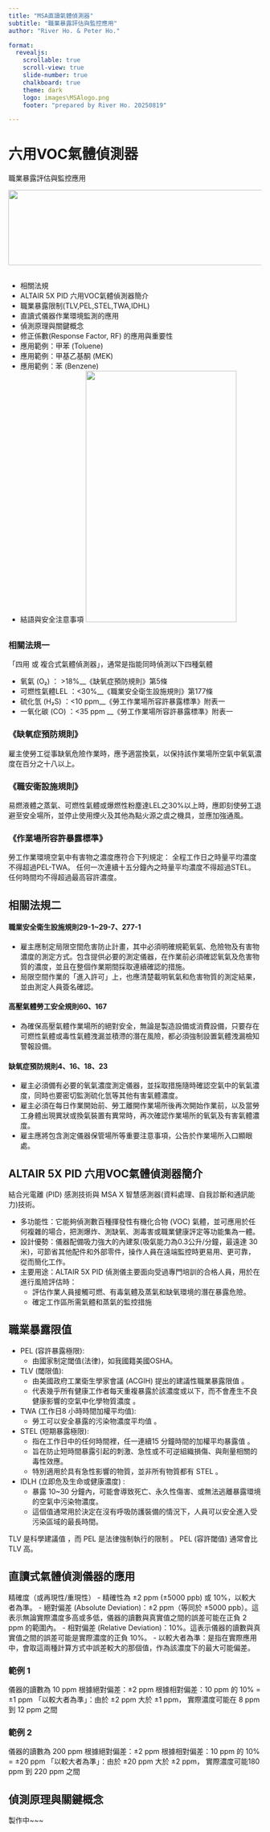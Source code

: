 ```yaml
---
title: "MSA直讀氣體偵測器"
subtitle: "職業暴露評估與監控應用"
author: "River Ho. & Peter Ho."

format: 
  revealjs:
    scrollable: true
    scroll-view: true
    slide-number: true
    chalkboard: true
    theme: dark
    logo: images\MSAlogo.png
    footer: "prepared by River Ho. 20250819"

---
```


# 六用VOC氣體偵測器 

職業暴露評估與監控應用

![](images\MSAback.png){.absolute top=400 left=10 width="1000" height="150"}

##  {.scrollable .smaller}

-   相關法規
-   ALTAIR 5X PID 六用VOC氣體偵測器簡介
-   職業暴露限制(TLV,PEL,STEL,TWA,IDHL)
-   直讀式儀器作業環境監測的應用
-   偵測原理與關鍵概念
-   修正係數(Response Factor, RF) 的應用與重要性
-   應用範例：甲苯 (Toluene)
-   應用範例：甲基乙基酮 (MEK)
-   應用範例：苯 (Benzene)
-   結語與安全注意事項
![](images\5X.png){.absolute top=10 left=700 width="300" height="500"}


## {.scrollable .smaller} 

### 相關法規一

「四用 或 複合式氣體偵測器」，通常是指能同時偵測以下四種氣體

-   氧氣 (O₂) ： \>18%\_\_《缺氧症預防規則》第5條
-   可燃性氣體LEL ：\<30%\_\_《職業安全衛生設施規則》第177條
-   硫化氫 (H₂S) ：\<10 ppm\_\_《勞工作業場所容許暴露標準》附表一
-   一氧化碳 (CO) ：\<35 ppm \_\_《勞工作業場所容許暴露標準》附表一

::: {.panel-tabset}

### 《缺氧症預防規則》

雇主使勞工從事缺氧危險作業時，應予適當換氣，以保持該作業場所空氣中氧氣濃度在百分之十八以上。

### 《職安衛設施規則》

易燃液體之蒸氣、可燃性氣體或爆燃性粉塵達LEL之30%以上時，應即刻使勞工退避至安全場所，並停止使用煙火及其他為點火源之虞之機具，並應加強通風。

### 《作業場所容許暴露標準》

勞工作業環境空氣中有害物之濃度應符合下列規定： 全程工作日之時量平均濃度不得超過PEL-TWA。
任何一次連續十五分鐘內之時量平均濃度不得超過STEL。
任何時間均不得超過最高容許濃度。
:::

## 相關法規二{.scrollable .smaller}

#### 職業安全衛生設施規則29-1~29-7、277-1
- 雇主應制定局限空間危害防止計畫，其中必須明確規範氧氣、危險物及有害物濃度的測定方式。包含提供必要的測定儀器，在作業前必須確認氧氣及危害物質的濃度，並且在整個作業期間採取連續確認的措施。
- 局限空間作業的「進入許可」上，也應清楚載明氧氣和危害物質的測定結果，並由測定人員簽名確認。

#### 高壓氣體勞工安全規則60、167
- 為確保高壓氣體作業場所的絕對安全，無論是製造設備或消費設備，只要存在可燃性氣體或毒性氣體洩漏並積滯的潛在風險，都必須強制設置氣體洩漏檢知警報設備。

#### 缺氧症預防規則4、16、18、23
- 雇主必須備有必要的氧氣濃度測定儀器，並採取措施隨時確認空氣中的氧氣濃度，同時也要密切監測硫化氫等其他有害氣體濃度。
- 雇主必須在每日作業開始前、勞工離開作業場所後再次開始作業前，以及當勞工身體出現異狀或換氣裝置有異常時，再次確認作業場所的氧氣及有害氣體濃度。
- 雇主應將包含測定儀器保管場所等重要注意事項，公告於作業場所入口顯眼處。

## ALTAIR 5X PID 六用VOC氣體偵測器簡介{.scrollable .smaller}

結合光電離 (PID) 感測技術與 MSA X 智慧感測器(資料處理、自我診斷和通訊能力)技術。

- 多功能性：它能夠偵測數百種揮發性有機化合物 (VOC) 氣體，並可應用於任何複雜的場合，把測爆炸、測缺氧、測毒害或職業健康評定等功能集為一體。
- 設計優勢：儀器配備吸力強大的內建泵(吸氣能力為0.3公升/分鐘，最遠達 30米)，可節省其他配件和外部零件，操作人員在遠端監控時更易用、更可靠，從而簡化工作。
- 主要用途：ALTAIR 5X PID 偵測儀主要面向受過專門培訓的合格人員，用於在進行風險評估時：
  - 評估作業人員接觸可燃、有毒氣體及蒸氣和缺氧環境的潛在暴露危險。
  - 確定工作區所需氣體和蒸氣的監控措施

## 職業暴露限值 {.scrollable .smaller}

- PEL (容許暴露極限):
  - 由國家制定閾值(法律)，如我國籍美國OSHA。
  
- TLV (閾限值):
  - 由美國政府工業衛生學家會議 (ACGIH) 提出的建議性職業暴露限值 。
  - 代表幾乎所有健康工作者每天重複暴露於該濃度或以下，而不會產生不良健康影響的空氣中化學物質濃度 。
  
- TWA (工作日8 小時時間加權平均值):
  - 勞工可以安全暴露的污染物濃度平均值 。

- STEL (短期暴露極限):
  - 指在工作日中的任何時間裡，任一連續15 分鐘時間的加權平均暴露值 。
  - 旨在防止短時間暴露引起的刺激、急性或不可逆組織損傷、與劑量相關的毒性效應。
  - 特別適用於具有急性影響的物質，並非所有物質都有 STEL 。

- IDLH (立即危及生命或健康濃度) :
  - 暴露 10~30 分鐘內，可能會導致死亡、永久性傷害、或無法逃離暴露環境的空氣中污染物濃度。
  - 這個值通常用於決定在沒有呼吸防護裝備的情況下，人員可以安全進入受污染區域的最長時間。

::: {.callout-important}
TLV 是科學建議值 ，而 PEL 是法律強制執行的限制 。
 PEL (容許閾值) 通常會比 TLV 高。
:::

## 直讀式氣體偵測儀器的應用{.scrollable .smaller}

精確度（或再現性/重現性）
- 精確性為 ±2 ppm (±5000 ppb) 或 10%，以較大者為準。
  - 絕對偏差 (Absolute Deviation)：±2 ppm（等同於 ±5000 ppb）。這表示無論實際濃度多高或多低，儀器的讀數與真實值之間的誤差可能在正負 2 ppm 的範圍內。
  - 相對偏差 (Relative Deviation)：10%。這表示儀器的讀數與真實值之間的誤差可能是實際濃度的正負 10%。
  - 以較大者為準：是指在實際應用中，會取這兩種計算方式中誤差較大的那個值，作為該濃度下的最大可能偏差。

::: {.panel-tabset}

### 範例 1

儀器的讀數為 10 ppm
根據絕對偏差：±2 ppm 
根據相對偏差：10 ppm 的 10% = ±1 ppm 
「以較大者為準」：由於 ±2 ppm 大於 ±1 ppm，
實際濃度可能在 8 ppm 到 12 ppm 之間

### 範例 2

儀器的讀數為 200 ppm
根據絕對偏差：±2 ppm 
根據相對偏差：10 ppm 的 10% = ±20 ppm
「以較大者為準」：由於 ±20 ppm 大於 ±2 ppm，
實際濃度可能180 ppm 到 220 ppm 之間
:::

## 偵測原理與關鍵概念{.scrollable .smaller}

製作中~~~